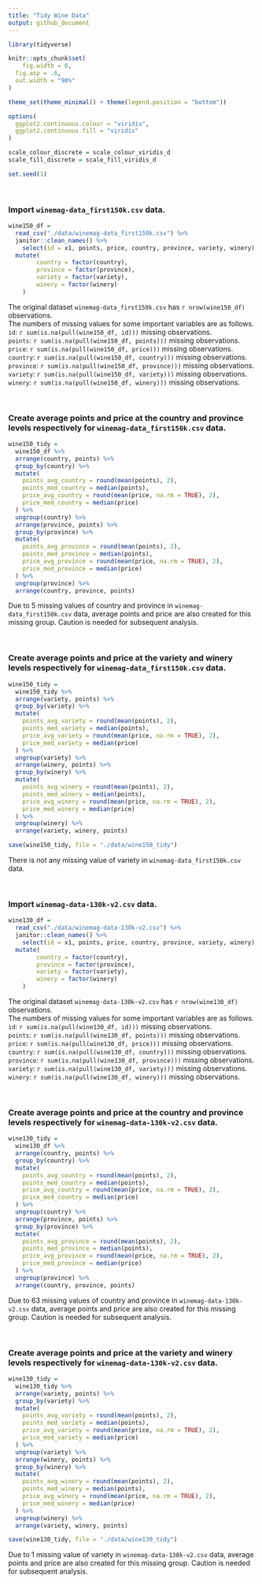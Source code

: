 ```yaml
---
title: "Tidy Wine Data"
output: github_document
---
```


```r
library(tidyverse)

knitr::opts_chunk$set(
	fig.width = 6, 
  fig.asp = .6,
  out.width = "90%"
)

theme_set(theme_minimal() + theme(legend.position = "bottom"))

options(
  ggplot2.continuous.colour = "viridis",
  ggplot2.continuous.fill = "viridis"
)

scale_colour_discrete = scale_colour_viridis_d
scale_fill_discrete = scale_fill_viridis_d

set.seed(1)
```

<br/>

### Import `winemag-data_first150k.csv` data.

```r
wine150_df = 
  read_csv("./data/winemag-data_first150k.csv") %>% 
  janitor::clean_names() %>% 
	select(id = x1, points, price, country, province, variety, winery) %>% 
  mutate(
		country = factor(country),
		province = factor(province),
		variety = factor(variety),
		winery = factor(winery)		
	)
```

The original dataset `winemag-data_first150k.csv` has `r nrow(wine150_df)` observations. <br/>
The numbers of missing values for some important variables are as follows. <br/>
`id`: `r sum(is.na(pull(wine150_df, id)))` missing observations. <br/>
`points`: `r sum(is.na(pull(wine150_df, points)))` missing observations. <br/>
`price`: `r sum(is.na(pull(wine150_df, price)))` missing observations. <br/>
`country`: `r sum(is.na(pull(wine150_df, country)))` missing observations. <br/>
`province`: `r sum(is.na(pull(wine150_df, province)))` missing observations. <br/>
`variety`: `r sum(is.na(pull(wine150_df, variety)))` missing observations. <br/>
`winery`: `r sum(is.na(pull(wine150_df, winery)))` missing observations. <br/>

<br/>
 
### Create average points and price at the country and province levels respectively for `winemag-data_first150k.csv` data.

```r
wine150_tidy =
  wine150_df %>% 
  arrange(country, points) %>% 
  group_by(country) %>% 
  mutate(
    points_avg_country = round(mean(points), 2),
    points_med_country = median(points),
    price_avg_country = round(mean(price, na.rm = TRUE), 2),
    price_med_country = median(price)
  ) %>% 
  ungroup(country) %>% 
  arrange(province, points) %>% 
  group_by(province) %>% 
  mutate(
    points_avg_province = round(mean(points), 2),
    points_med_province = median(points),
    price_avg_province = round(mean(price, na.rm = TRUE), 2),
    price_med_province = median(price)
  ) %>% 
  ungroup(province) %>%  
  arrange(country, province, points)
```

Due to 5 missing values of country and province in `winemag-data_first150k.csv` data, average points and price are also created for this missing group. Caution is needed for subsequent analysis.

<br/>

### Create average points and price at the variety and winery levels respectively for `winemag-data_first150k.csv` data.

```r
wine150_tidy =
  wine150_tidy %>% 
  arrange(variety, points) %>% 
  group_by(variety) %>% 
  mutate(
    points_avg_variety = round(mean(points), 2),
    points_med_variety = median(points),
    price_avg_variety = round(mean(price, na.rm = TRUE), 2),
    price_med_variety = median(price)
  ) %>% 
  ungroup(variety) %>% 
  arrange(winery, points) %>% 
  group_by(winery) %>% 
  mutate(
    points_avg_winery = round(mean(points), 2),
    points_med_winery = median(points),  
    price_avg_winery = round(mean(price, na.rm = TRUE), 2),
    price_med_winery = median(price)
  ) %>% 
  ungroup(winery) %>%    
  arrange(variety, winery, points)

save(wine150_tidy, file = "./data/wine150_tidy")
```

There is not any missing value of variety in `winemag-data_first150k.csv` data.

<br/>

### Import `winemag-data-130k-v2.csv` data.

```r
wine130_df = 
  read_csv("./data/winemag-data-130k-v2.csv") %>% 
  janitor::clean_names() %>% 
	select(id = x1, points, price, country, province, variety, winery) %>% 
  mutate(
		country = factor(country),
		province = factor(province),
		variety = factor(variety),
		winery = factor(winery)		
	)  
```

The original dataset `winemag-data-130k-v2.csv` has `r nrow(wine130_df)` observations. <br/>
The numbers of missing values for some important variables are as follows. <br/>
`id`: `r sum(is.na(pull(wine130_df, id)))` missing observations. <br/>
`points`: `r sum(is.na(pull(wine130_df, points)))` missing observations. <br/>
`price`: `r sum(is.na(pull(wine130_df, price)))` missing observations. <br/>
`country`: `r sum(is.na(pull(wine130_df, country)))` missing observations. <br/>
`province`: `r sum(is.na(pull(wine130_df, province)))` missing observations. <br/>
`variety`: `r sum(is.na(pull(wine130_df, variety)))` missing observations. <br/>
`winery`: `r sum(is.na(pull(wine130_df, winery)))` missing observations. <br/>

<br/>
 
### Create average points and price at the country and province levels respectively for  `winemag-data-130k-v2.csv` data.

```r
wine130_tidy =
  wine130_df %>% 
  arrange(country, points) %>% 
  group_by(country) %>% 
  mutate(
    points_avg_country = round(mean(points), 2),
    points_med_country = median(points),
    price_avg_country = round(mean(price, na.rm = TRUE), 2),
    price_med_country = median(price)
  ) %>% 
  ungroup(country) %>% 
  arrange(province, points) %>% 
  group_by(province) %>% 
  mutate(
    points_avg_province = round(mean(points), 2),
    points_med_province = median(points),
    price_avg_province = round(mean(price, na.rm = TRUE), 2),
    price_med_province = median(price)
  ) %>% 
  ungroup(province) %>%  
  arrange(country, province, points)
```

Due to 63 missing values of country and province in `winemag-data-130k-v2.csv` data, average points and price are also created for this missing group. Caution is needed for subsequent analysis.

<br/>

### Create average points and price at the variety and winery levels respectively for  `winemag-data-130k-v2.csv` data.

```r
wine130_tidy =
  wine130_tidy %>% 
  arrange(variety, points) %>% 
  group_by(variety) %>% 
  mutate(
    points_avg_variety = round(mean(points), 2),
    points_med_variety = median(points),
    price_avg_variety = round(mean(price, na.rm = TRUE), 2),
    price_med_variety = median(price)
  ) %>% 
  ungroup(variety) %>% 
  arrange(winery, points) %>% 
  group_by(winery) %>% 
  mutate(
    points_avg_winery = round(mean(points), 2),
    points_med_winery = median(points),  
    price_avg_winery = round(mean(price, na.rm = TRUE), 2),
    price_med_winery = median(price)
  ) %>% 
  ungroup(winery) %>%    
  arrange(variety, winery, points)

save(wine130_tidy, file = "./data/wine130_tidy")
```

Due to 1 missing value of variety in `winemag-data-130k-v2.csv` data, average points and price are also created for this missing group. Caution is needed for subsequent analysis.

